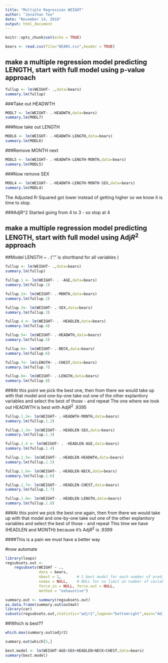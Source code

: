 ---
title: "Multiple Regression WEIGHT"
author: "Jonathan Teo"
date: "November 14, 2018"
output: html_document
---

```{r setup, include=FALSE}
knitr::opts_chunk$set(echo = TRUE)
```
  
```{r}
bears <- read.csv(file="BEARS.csv",header = TRUE)
```
  
## make a multiple regression model predicting LENGTH, start with full model using p-value approach   
  
```{r}
fullup <- lm(WEIGHT~ .,data=bears)
summary.lm(fullup)
```
  
###Take out HEADWTH  
  
```{r}
MODL7 <- lm(WEIGHT~ .-HEADWTH,data=bears)
summary.lm(MODL7)
```
  
###Now take out LENGTH  
  
```{r}
MODL6 <- lm(WEIGHT~ .-HEADWTH-LENGTH,data=bears)
summary.lm(MODL6)
```
  
###Remove MONTH next
  
```{r}
MODL5 <- lm(WEIGHT~ .-HEADWTH-LENGTH-MONTH,data=bears)
summary.lm(MODL5)
```
  
###Now remove SEX    
  
```{r}
MODL4 <- lm(WEIGHT~ .-HEADWTH-LENGTH-MONTH-SEX,data=bears)
summary.lm(MODL4)
```
  
The Adjusted R-Squared got lower instead of getting higher so we know it is time to stop. 
  
###AdjR^2 Started going from 4 to 3 - so stop at 4
  


## make a multiple regression model predicting LENGTH, start with full model using Adj$R^2$ approach 
  


##Model LENGTH ~ .     ("." is shorthand for all variables )
  
```{r}
fullup <- lm(WEIGHT~ .,data=bears)
summary.lm(fullup)
```
  
```{r}
fullup.1 <- lm(WEIGHT~ . -AGE,data=bears)
summary.lm(fullup.1)
```
  
```{r}
fullup.2<- lm(WEIGHT~ .-MONTH,data=bears)
summary.lm(fullup.2)
```
  
```{r}
fullup.3<- lm(WEIGHT~ .-SEX,data=bears)
summary.lm(fullup.3)
```
  
```{r}
fullup.4 <- lm(WEIGHT~ . -HEADLEN,data=bears)
summary.lm(fullup.4)
```
  
```{r}
fullup.5<- lm(WEIGHT~ .-HEADWTH,data=bears)
summary.lm(fullup.5)
```
  

```{r}
fullup.6<- lm(WEIGHT~ .-NECK,data=bears)
summary.lm(fullup.6)
```
  
```{r}
fullup.7<- lm(LENGTH~ .-CHEST,data=bears)
summary.lm(fullup.7)
```
  

```{r}
fullup.8<- lm(WEIGHT~ .-LENGTH,data=bears)
summary.lm(fullup.8)
```
  
  
###At this point we pick the best one, then from there we would take up with that model and one-by-one take out one of the other explanitory variables and select the best of those - and repeat  The one where we took out HEADWTH is best  with Adj$R^2$ .9395

```{r}
fullup.1.2<- lm(WEIGHT~ .-HEADWTH-MONTH,data=bears)
summary.lm(fullup.1.2)
```
  
```{r}
fullup.1.3<- lm(WEIGHT~ .-HEADLEN-SEX,data=bears)
summary.lm(fullup.1.3)
```
  
```{r}
fullup.1.4 <- lm(WEIGHT~ . -HEADLEN-AGE,data=bears)
summary.lm(fullup.1.4)
```
  
```{r}
fullup.1.5<- lm(WEIGHT~ .-HEADLEN-HEADWTH,data=bears)
summary.lm(fullup.1.5)
```
  
```{r}
fullup.1.6<- lm(WEIGHT~ .-HEADLEN-NECK,data=bears)
summary.lm(fullup.1.6)
```
  
```{r}
fullup.1.7<- lm(WEIGHT~ .-HEADLEN-CHEST,data=bears)
summary.lm(fullup.1.7)
```
  
```{r}
fullup.1.8<- lm(WEIGHT~ .-HEADLEN-LENGTH,data=bears)
summary.lm(fullup.1.8)
```
  
###At this point we pick the best one again, then from there we would take up with that model and one-by-one take out one of the other explanitory variables and select the best of those - and repeat  This time we have  (HEADLEN and MONTH) because it's Adj$R^2$ is .9399   
  
####This is a pain we must have a better way  
  
#now automate


```{r}
library(leaps)
regsubsets.out <-
    regsubsets(WEIGHT ~ .,
               data = bears,
               nbest = 1,       # 1 best model for each number of predictors
               nvmax = NULL,    # NULL for no limit on number of variables
               force.in = NULL, force.out = NULL,
               method = "exhaustive")

summary.out <- summary(regsubsets.out)
as.data.frame(summary.out$outmat)
library(car)
subsets(regsubsets.out,statistic="adjr2",legend="bottomright",main="Adjusted R^2")
```
  
##Which is best??  

```{r}
which.max(summary.out$adjr2)
```
  
```{r}
summary.out$which[5,]
```
  
```{r}
best.model <- lm(WEIGHT~AGE+SEX+HEADLEN+NECK+CHEST,data=bears)
summary(best.model)
```
  
